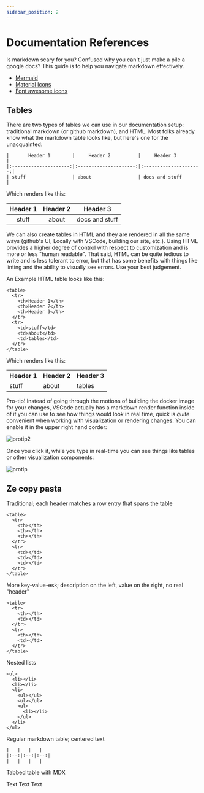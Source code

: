 ```yaml
---
sidebar_position: 2
---
```


# Documentation References

Is markdown scary for you? Confused why you can't just make a pile a google docs? This guide is to help you navigate markdown effectively.

* [Mermaid](https://mermaid-js.github.io/mermaid/#/)
* [Material Icons](https://materialdesignicons.com/icon/)
* [Font awesome icons](https://fontawesome.com/icons?d=gallery&m=free)

## Tables

There are two types of tables we can use in our documentation setup: traditional markdown (or github markdown), and HTML. Most folks already know what the markdown table looks like, but here's one for the unacquainted:

```
|       Header 1        |     Header 2          |     Header 3          |
|:---------------------:|:---------------------:|:---------------------:|
| stuff                 | about                 | docs and stuff        |
```

Which renders like this:

|       Header 1        |     Header 2          |     Header 3          |
|:---------------------:|:---------------------:|:---------------------:|
| stuff                 | about                 | docs and stuff        |


We can also create tables in HTML and they are rendered in all the same ways (github's UI, Locally with VSCode, building our site, etc.). Using HTML provides a higher degree of control with respect to customization and is more or less "human readable". That said, HTML can be quite tedious to write and is less tolerant to error, but that has some benefits with things like linting and the ability to visually see errors. Use your best judgement.

An Example HTML table looks like this:

```
<table>
  <tr>
    <th>Header 1</th>
    <th>Header 2</th>
    <th>Header 3</th>
  </tr>
  <tr>
    <td>stuff</td>
    <td>about</td>
    <td>tables</td>
  </tr>
</table>
```

Which renders like this:

<table>
  <tr>
    <th>Header 1</th>
    <th>Header 2</th>
    <th>Header 3</th>
  </tr>
  <tr>
    <td>stuff</td>
    <td>about</td>
    <td>tables</td>
  </tr>
</table>

Pro-tip! Instead of going through the motions of building the docker image for your changes, VSCode actually has a markdown render function inside of it you can use to see how things would look in real time, quick is _quite_ convenient when working with visualization or rendering changes. You can enable it in the upper right hand corder:

![protip2](../../img/vscode_preview.png)

Once you click it, while you type in real-time you can see things like tables or other visualization components:

![protip](../../img/vscode_protip.png)


## Ze copy pasta

Traditional; each header matches a row entry that spans the table
```
<table>
  <tr>
    <th></th>
    <th></th>
    <th></th>
  </tr>
  <tr>
    <td></td>
    <td></td>
    <td></td>
  </tr>
</table>
```

More key-value-esk; description on the left, value on the right, no real "header"

```
<table>
  <tr>
    <th></th>
    <td></td>
  </tr>
  <tr>
    <th></th>
    <td></td>
  </tr>
</table>
```

Nested lists
```
<ul>
  <li></li>
  <li></li>
  <li>
    <ul></ul>
    <ul></ul>
    <ul>
      <li></li>
    </ul>
  </li>
</ul>
```

Regular markdown table; centered text

```
|   |   |   |
|:--:|:--:|:--:|
|   |   |   |
```

Tabbed table with MDX

<Tabs className="unique-tabs">
  <TabItem value="title1" label="title1">
    Text
  </TabItem>
  <TabItem value="title2" label="title2">
    Text
  </TabItem>
  <TabItem value="title3" label="title3">
    Text
  </TabItem>
</Tabs>